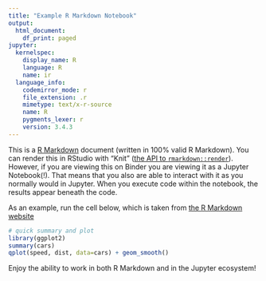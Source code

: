 ```yaml
---
title: "Example R Markdown Notebook"
output:
  html_document:
    df_print: paged
jupyter:
  kernelspec:
    display_name: R
    language: R
    name: ir
  language_info:
    codemirror_mode: r
    file_extension: .r
    mimetype: text/x-r-source
    name: R
    pygments_lexer: r
    version: 3.4.3
---
```


This is a [R Markdown](http://rmarkdown.rstudio.com) document (written in 100% valid R Markdown). You can render this in RStudio with "Knit" ([the API to `rmarkdown::render`](https://rmarkdown.rstudio.com/authoring_quick_tour.html#rendering_output)). However, if you are viewing this on Binder you are viewing it as a Jupyter Notebook(!). That means that you also are able to interact with it as you normally would in Jupyter. When you execute code within the notebook, the results appear beneath the code.

As an example, run the cell below, which is taken from [the R Markdown website](https://rmarkdown.rstudio.com/authoring_quick_tour.html#r_code_chunks)

```r
# quick summary and plot
library(ggplot2)
summary(cars)
qplot(speed, dist, data=cars) + geom_smooth()
```

Enjoy the ability to work in both R Markdown and in the Jupyter ecosystem!